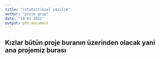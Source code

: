 ```yaml
---
title: "istatistiksel yazılım"
author: "proje grup"
date: "10 01 2021"
output: pdf_document
---
```


## Kızlar bütün proje buranın üzerinden olacak yani ana projemiz burası
